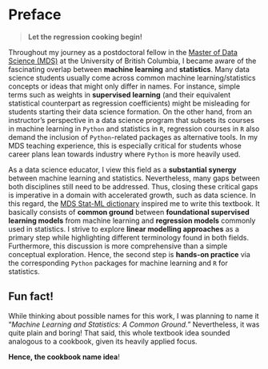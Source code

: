 # Preface {.unnumbered}

> **Let the regression cooking begin!**

Throughout my journey as a postdoctoral fellow in the [Master of Data Science (MDS)](https://masterdatascience.ubc.ca/) at the University of British Columbia, I became aware of the fascinating overlap between **machine learning** and **statistics**. Many data science students usually come across common machine learning/statistics concepts or ideas that might only differ in names. For instance, simple terms such as weights in **supervised learning** (and their equivalent statistical counterpart as regression coefficients) might be misleading for students starting their data science formation. On the other hand, from an instructor's perspective in a data science program that subsets its courses in machine learning in `Python` and statistics in `R`, regression courses in `R` also demand the inclusion of `Python`-related packages as alternative tools. In my MDS teaching experience, this is especially critical for students whose career plans lean towards industry where `Python` is more heavily used.

As a data science educator, I view this field as a **substantial synergy** between machine learning and statistics. Nevertheless, many gaps between both disciplines still need to be addressed. Thus, closing these critical gaps is imperative in a domain with accelerated growth, such as data science. In this regard, the [MDS Stat-ML dictionary](https://ubc-mds.github.io/resources_pages/terminology/) inspired me to write this textbook. It basically consists of **common ground** between **foundational supervised learning models** from machine learning and **regression models** commonly used in statistics. I strive to explore **linear modelling approaches** as a primary step while highlighting different terminology found in both fields. Furthermore, this discussion is more comprehensive than a simple conceptual exploration. Hence, the second step is **hands-on practice** via the corresponding `Python` packages for machine learning and `R` for statistics.

::: {.callout-warning icon=false}

## Fun fact!

While thinking about possible names for this work, I was planning to name it "*Machine Learning and Statistics: A Common Ground.*" Nevertheless, it was quite plain and boring! That said, this whole textbook idea sounded analogous to a cookbook, given its heavily applied focus.\

**Hence, the cookbook name idea**!
:::

